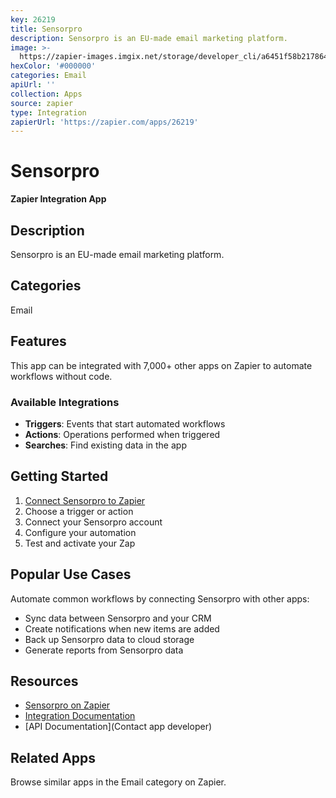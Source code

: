 ```yaml
---
key: 26219
title: Sensorpro
description: Sensorpro is an EU-made email marketing platform.
image: >-
  https://zapier-images.imgix.net/storage/developer_cli/a6451f58b217864610a89658f0b2b48e.png?auto=format%2Ccompress&ixlib=python-3.0.0&q=50
hexColor: '#000000'
categories: Email
apiUrl: ''
collection: Apps
source: zapier
type: Integration
zapierUrl: 'https://zapier.com/apps/26219'
---
```

# Sensorpro

**Zapier Integration App**

## Description

Sensorpro is an EU-made email marketing platform.

## Categories

Email

## Features

This app can be integrated with 7,000+ other apps on Zapier to automate workflows without code.

### Available Integrations

- **Triggers**: Events that start automated workflows
- **Actions**: Operations performed when triggered
- **Searches**: Find existing data in the app

## Getting Started

1. [Connect Sensorpro to Zapier](https://zapier.com/apps/26219)
2. Choose a trigger or action
3. Connect your Sensorpro account
4. Configure your automation
5. Test and activate your Zap

## Popular Use Cases

Automate common workflows by connecting Sensorpro with other apps:

- Sync data between Sensorpro and your CRM
- Create notifications when new items are added
- Back up Sensorpro data to cloud storage
- Generate reports from Sensorpro data

## Resources

- [Sensorpro on Zapier](https://zapier.com/apps/26219)
- [Integration Documentation](https://zapier.com/apps/26219/integrations)
- [API Documentation](Contact app developer)

## Related Apps

Browse similar apps in the Email category on Zapier.
